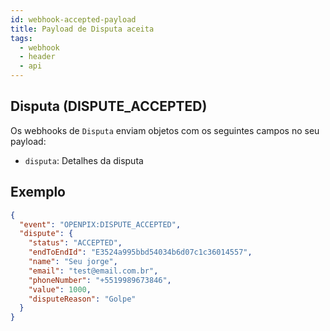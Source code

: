 ```yaml
---
id: webhook-accepted-payload
title: Payload de Disputa aceita
tags:
  - webhook
  - header
  - api
---
```


## Disputa (DISPUTE_ACCEPTED)

Os webhooks de `Disputa` enviam objetos com os seguintes campos no seu payload:

- `disputa`: Detalhes da disputa

## Exemplo

```json
{
  "event": "OPENPIX:DISPUTE_ACCEPTED",
  "dispute": {
    "status": "ACCEPTED",
    "endToEndId": "E3524a995bbd54034b6d07c1c36014557",
    "name": "Seu jorge",
    "email": "test@email.com.br",
    "phoneNumber": "+5519989673846",
    "value": 1000,
    "disputeReason": "Golpe"
  }
}
```
